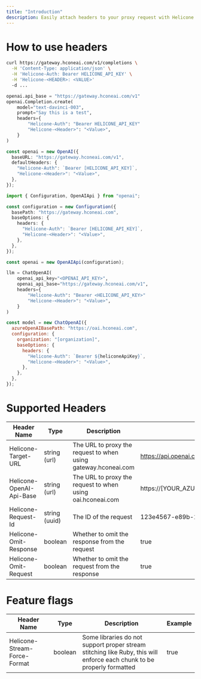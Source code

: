 ```yaml
---
title: "Introduction"
description: Easily attach headers to your proxy request with Helicone to unlock new features and capabilities
---
```


# How to use headers

<CodeGroup>

```bash Curl
curl https://gateway.hconeai.com/v1/completions \
  -H 'Content-Type: application/json' \
  -H 'Helicone-Auth: Bearer HELICONE_API_KEY' \
  -H 'Helicone-<HEADER>: <VALUE>'
  -d ...
```

```python Python
openai.api_base = "https://gateway.hconeai.com/v1"
openai.Completion.create(
    model="text-davinci-003",
    prompt="Say this is a test",
    headers={
        "Helicone-Auth": "Bearer HELICONE_API_KEY"
        "Helicone-<Header>": "<Value>",
    }
)
```

```typescript Node.js v4+
const openai = new OpenAI({
  baseURL: "https://gateway.hconeai.com/v1",
  defaultHeaders: {
    "Helicone-Auth": `Bearer [HELICONE_API_KEY]`,
    "Helicone-<Header>": "<Value>",
  },
});
```

```typescript Node.js <v4
import { Configuration, OpenAIApi } from "openai";

const configuration = new Configuration({
  basePath: "https://gateway.hconeai.com",
  baseOptions: {
    headers: {
      "Helicone-Auth": `Bearer [HELICONE_API_KEY]`,
      "Helicone-<Header>": "<Value>",
    },
  },
});

const openai = new OpenAIApi(configuration);
```

```python Langchain (Python)
llm = ChatOpenAI(
    openai_api_key="<OPENAI_API_KEY>",
    openai_api_base="https://gateway.hconeai.com/v1",
    headers={
        "Helicone-Auth": "Bearer <HELICONE_API_KEY>"
        "Helicone-<Header>": "<Value>",
    }
)
```

```javascript LangChain JS
const model = new ChatOpenAI({
  azureOpenAIBasePath: "https://oai.hconeai.com",
  configuration: {
    organization: "[organization]",
    baseOptions: {
      headers: {
        "Helicone-Auth": `Bearer ${heliconeApiKey}`,
        "Helicone-<Header>": "<Value>",
      },
    },
  },
});
```

</CodeGroup>

# Supported Headers

| Header Name              | Type          | Description                                                    | Example                                               |
| ------------------------ | ------------- | -------------------------------------------------------------- | ----------------------------------------------------- |
| Helicone-Target-URL      | string (url)  | The URL to proxy the request to when using gateway.hconeai.com | https://api.openai.com/v1/engines/davinci/completions |
| Helicone-OpenAI-Api-Base | string (url)  | The URL to proxy the request to when using oai.hconeai.com     | https://[YOUR_AZURE_DOMAIN].openai.azure.com          |
| Helicone-Request-Id      | string (uuid) | The ID of the request                                          | 123e4567-e89b-12d3-a456-426614174000                  |
| Helicone-Omit-Response   | boolean       | Whether to omit the response from the request                  | true                                                  |
| Helicone-Omit-Request    | boolean       | Whether to omit the request from the response                  | true                                                  |

# Feature flags

| Header Name                  | Type    | Description                                                                                                            | Example |
| ---------------------------- | ------- | ---------------------------------------------------------------------------------------------------------------------- | ------- |
| Helicone-Stream-Force-Format | boolean | Some libraries do not support proper stream stitching like Ruby, this will enforce each chunk to be properly formatted | true    |

